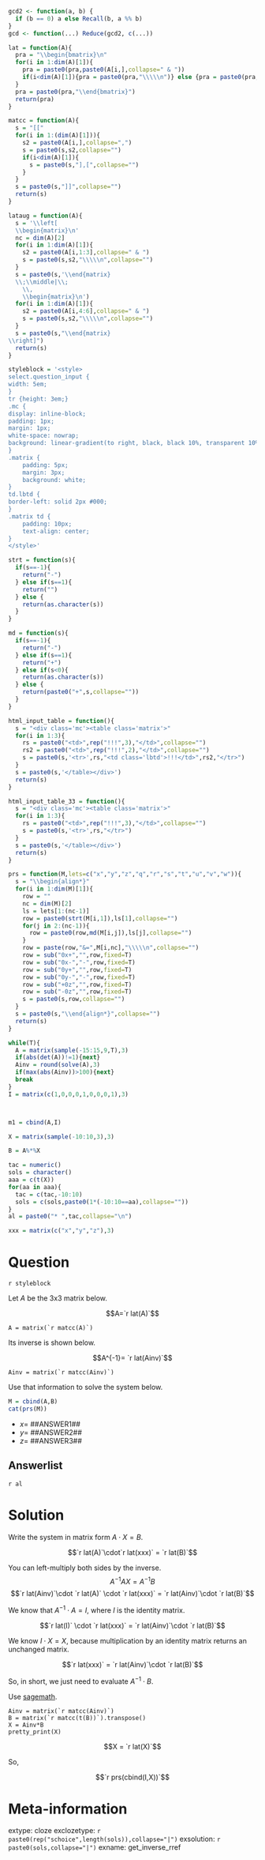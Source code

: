 ```r
gcd2 <- function(a, b) {
  if (b == 0) a else Recall(b, a %% b)
}
gcd <- function(...) Reduce(gcd2, c(...))

lat = function(A){
  pra = "\\begin{bmatrix}\n"
  for(i in 1:dim(A)[1]){
    pra = paste0(pra,paste0(A[i,],collapse=" & "))
    if(i<dim(A)[1]){pra = paste0(pra,"\\\\\n")} else {pra = paste0(pra,"\n")}
  }
  pra = paste0(pra,"\\end{bmatrix}")
  return(pra)
}

matcc = function(A){
  s = "[["
  for(i in 1:(dim(A)[1])){
    s2 = paste0(A[i,],collapse=",")
    s = paste0(s,s2,collapse="")
    if(i<dim(A)[1]){
      s = paste0(s,"],[",collapse="")
    }
  }
  s = paste0(s,"]]",collapse="")
  return(s)
}

lataug = function(A){
  s = '\\left[
  \\begin{matrix}\n'
  nc = dim(A)[2]
  for(i in 1:dim(A)[1]){
    s2 = paste0(A[i,1:3],collapse=" & ")
    s = paste0(s,s2,"\\\\\n",collapse="")
  }
  s = paste0(s,'\\end{matrix}
  \\;\\middle|\\;
    \\,
    \\begin{matrix}\n')
  for(i in 1:dim(A)[1]){
    s2 = paste0(A[i,4:6],collapse=" & ")
    s = paste0(s,s2,"\\\\\n",collapse="")
  }
  s = paste0(s,"\\end{matrix}
\\right]")
  return(s)
}

styleblock = '<style>
select.question_input {
width: 5em;
}
tr {height: 3em;}
.mc {
display: inline-block;
padding: 1px;
margin: 1px;
white-space: nowrap;
background: linear-gradient(to right, black, black 10%, transparent 10%,transparent 90%,black 90%,black);
}
.matrix {
    padding: 5px;
    margin: 3px;
    background: white;
}
td.lbtd {
border-left: solid 2px #000;
}
.matrix td {
    padding: 10px;    
    text-align: center;
}
</style>'

strt = function(s){
  if(s==-1){
    return("-")
  } else if(s==1){
    return("")
  } else {
    return(as.character(s))
  }
}

md = function(s){
  if(s==-1){
    return("-")
  } else if(s==1){
    return("+")
  } else if(s<0){
    return(as.character(s))
  } else {
    return(paste0("+",s,collapse=""))
  }
}

html_input_table = function(){
  s = "<div class='mc'><table class='matrix'>"
  for(i in 1:3){
    rs = paste0("<td>",rep("!!!",3),"</td>",collapse="")
    rs2 = paste0("<td>",rep("!!!",2),"</td>",collapse="")
    s = paste0(s,'<tr>',rs,"<td class='lbtd'>!!!</td>",rs2,"</tr>")
  }
  s = paste0(s,'</table></div>')
  return(s)
}

html_input_table_33 = function(){
  s = "<div class='mc'><table class='matrix'>"
  for(i in 1:3){
    rs = paste0("<td>",rep("!!!",3),"</td>",collapse="")
    s = paste0(s,'<tr>',rs,"</tr>")
  }
  s = paste0(s,'</table></div>')
  return(s)
}

prs = function(M,lets=c("x","y","z","q","r","s","t","u","v","w")){
  s = "\\begin{align*}"
  for(i in 1:dim(M)[1]){
    row = ""
    nc = dim(M)[2]
    ls = lets[1:(nc-1)]
    row = paste0(strt(M[i,1]),ls[1],collapse="")
    for(j in 2:(nc-1)){
      row = paste0(row,md(M[i,j]),ls[j],collapse="")
    }
    row = paste(row,"&=",M[i,nc],"\\\\\n",collapse="")
    row = sub("0x+","",row,fixed=T)
    row = sub("0x-","-",row,fixed=T)
    row = sub("0y+","",row,fixed=T)
    row = sub("0y-","-",row,fixed=T)
    row = sub("+0z","",row,fixed=T)
    row = sub("-0z","",row,fixed=T)
    s = paste0(s,row,collapse="")
  }
  s = paste0(s,"\\end{align*}",collapse="")
  return(s)
}

while(T){
  A = matrix(sample(-15:15,9,T),3)
  if(abs(det(A))!=1){next}
  Ainv = round(solve(A),3)
  if(max(abs(Ainv))>100){next}
  break
}
I = matrix(c(1,0,0,0,1,0,0,0,1),3)



m1 = cbind(A,I)

X = matrix(sample(-10:10,3),3)

B = A%*%X

tac = numeric()
sols = character()
aaa = c(t(X))
for(aa in aaa){
  tac = c(tac,-10:10)
  sols = c(sols,paste0(1*(-10:10==aa),collapse=""))
}
al = paste0("* ",tac,collapse="\n")

xxx = matrix(c("x","y","z"),3)

```

Question
========

`r styleblock`

Let $A$ be the 3x3 matrix below.

$$A=`r lat(A)`$$
```
A = matrix(`r matcc(A)`)
```


Its inverse is shown below.

$$A^{-1}= `r lat(Ainv)`$$

```
Ainv = matrix(`r matcc(Ainv)`)
```

Use that information to solve the system below.

```r
M = cbind(A,B)
cat(prs(M))
```


* $x=$ ##ANSWER1##
* $y=$ ##ANSWER2##
* $z=$ ##ANSWER3##


Answerlist
--------

`r al`


Solution
========

Write the system in matrix form $A\cdot X = B$.

$$`r lat(A)`\cdot`r lat(xxx)` = `r lat(B)`$$

You can left-multiply both sides by the inverse.
$$A^{-1}AX = A^{-1}B$$
$$`r lat(Ainv)`\cdot `r lat(A)` \cdot `r lat(xxx)` = `r lat(Ainv)`\cdot `r lat(B)`$$

We know that $A^{-1}\cdot A = I$, where $I$ is the identity matrix.

$$`r lat(I)` \cdot `r lat(xxx)` = `r lat(Ainv)`\cdot `r lat(B)`$$

We know $I\cdot X = X$, because multiplication by an identity matrix returns an unchanged matrix.

$$`r lat(xxx)` = `r lat(Ainv)`\cdot `r lat(B)`$$

So, in short, we just need to evaluate $A^{-1}\cdot B$.


Use [sagemath](https://sagecell.sagemath.org/).

```
Ainv = matrix(`r matcc(Ainv)`)
B = matrix(`r matcc(t(B))`).transpose()
X = Ainv*B
pretty_print(X)
```

$$X = `r lat(X)`$$

So, 

$$`r prs(cbind(I,X))`$$


Meta-information
============
extype: cloze
exclozetype: `r paste0(rep("schoice",length(sols)),collapse="|")`
exsolution: `r paste0(sols,collapse="|")`
exname: get_inverse_rref